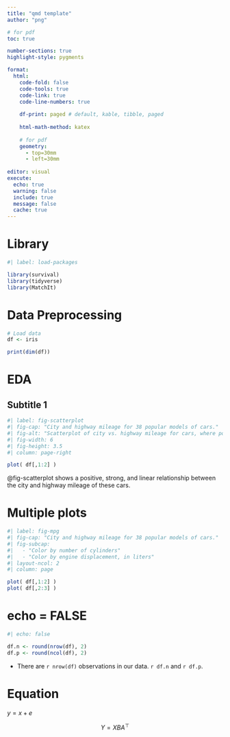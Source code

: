 ```yaml
---
title: "qmd template"
author: "png"

# for pdf
toc: true

number-sections: true
highlight-style: pygments

format:
  html:
    code-fold: false
    code-tools: true
    code-link: true
    code-line-numbers: true
    
    df-print: paged # default, kable, tibble, paged
    
    html-math-method: katex
    
    # for pdf
    geometry: 
      - top=30mm
      - left=30mm
    
editor: visual
execute:
  echo: true
  warning: false
  include: true
  message: false
  cache: true
---
```


# Library

```r
#| label: load-packages

library(survival)
library(tidyverse)
library(MatchIt)

```

# Data Preprocessing

```r

# Load data
df <- iris

print(dim(df))


```


# EDA

## Subtitle 1

```r
#| label: fig-scatterplot
#| fig-cap: "City and highway mileage for 38 popular models of cars."
#| fig-alt: "Scatterplot of city vs. highway mileage for cars, where points are colored by the number of cylinders. The plot displays a positive, linear, and strong relationship between city and highway mileage, and mileage increases as the number cylinders decreases."
#| fig-width: 6
#| fig-height: 3.5
#| column: page-right

plot( df[,1:2] )

```

\@fig-scatterplot shows a positive, strong, and linear relationship between the city and highway mileage of these cars.


# Multiple plots

```r
#| label: fig-mpg
#| fig-cap: "City and highway mileage for 38 popular models of cars."
#| fig-subcap:
#|   - "Color by number of cylinders"
#|   - "Color by engine displacement, in liters"
#| layout-ncol: 2
#| column: page

plot( df[,1:2] )
plot( df[,2:3] )

```

# echo = FALSE

```r
#| echo: false

df.n <- round(nrow(df), 2)
df.p <- round(ncol(df), 2)
```

- There are `r nrow(df)` observations in our data. `r df.n` and `r df.p`.


# Equation

$y = x + e$

$$
Y = X B A^\top
$$
